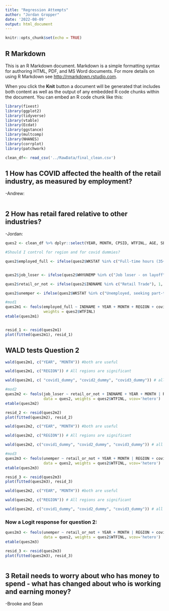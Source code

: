 ```yaml
---
title: "Regression Attempts"
author: "Jordan Gropper"
date: '2022-08-09'
output: html_document
---
```


```r
knitr::opts_chunk$set(echo = TRUE)
```

## R Markdown

This is an R Markdown document. Markdown is a simple formatting syntax for authoring HTML, PDF, and MS Word documents. For more details on using R Markdown see <http://rmarkdown.rstudio.com>.

When you click the **Knit** button a document will be generated that includes both content as well as the output of any embedded R code chunks within the document. You can embed an R code chunk like this:

```r
library(fixest)
library(ggplot2)
library(tidyverse)
library(vtable)
library(Ecdat)
library(ggstance)
library(multcomp)
library(NHANES)
library(corrplot)
library(patchwork)

```


```r
clean_df<- read_csv('../RawData/final_clean.csv')
```





## 1 How has COVID affected the health of the retail industry, as measured by employment?
-Andrew:
```r


```


## 2 How has retail fared relative to other industries?
-Jordan:
```r
ques2 <- clean_df %>% dplyr::select(YEAR, MONTH, CPSID, WTFINL, AGE, SEX, RACE, CLASSWKR, WHYUNEMP, WKSTAT, INDNAME, covid1_dummy, covid2_dummy, covid3_dummy, REGION)

#Should I control for region and for covid dummies?

ques2$employed_full <- ifelse(ques2$WKSTAT %in% c("Full-time hours (35+), usually full-time", "Full-time hours (35+), usually part-time for economic reasons", "Full-time hours (35+), usually part-time for non-economic reasons"), 1, 0)


ques2$job_loser <- ifelse(ques2$WHYUNEMP %in% c("Job loser - on layoff", "Other job loser"), 1, 0)

ques2$retail_or_not <- ifelse(ques2$INDNAME %in% c("Retail Trade"), 1, 0)

```



```r

ques2$unemper <- ifelse(ques2$WKSTAT %in% c("Unemployed, seeking part-time work", "Unemployed, seeking full-time work"), 1, 0)

#mod1
ques2m1 <- feols(employed_full ~ INDNAME + YEAR + MONTH + REGION + covid1_dummy + covid2_dummy + covid3_dummy, data= ques2, 
                 weights = ques2$WTFINL)
etable(ques2m1) 


resid_1 <- resid(ques2m1)
plot(fitted(ques2m1), resid_1)


```
## WALD tests Question 2
```r
wald(ques2m1, c("YEAR", "MONTH")) #both are useful

wald(ques2m1, c("REGION")) # All regions are significant

wald(ques2m1, c( "covid1_dummy", "covid2_dummy", "covid3_dummy")) # all are significant and useful

```



```r
#mod2
ques2m2 <- feols(job_loser ~ retail_or_not + INDNAME + YEAR + MONTH | REGION + covid1_dummy + covid2_dummy + covid3_dummy, 
                 data = ques2, weights = ques2$WTFINL, vcov='hetero')
etable(ques2m2)

resid_2 <- resid(ques2m2)
plot(fitted(ques2m2), resid_2)

```

```r
wald(ques2m2, c("YEAR", "MONTH")) #both are useful

wald(ques2m2, c("REGION")) # All regions are significant

wald(ques2m2, c("covid1_dummy", "covid2_dummy", "covid3_dummy")) # all are significant and useful

```

```r
#mod3
ques2m3 <- feols(unemper ~ retail_or_not + YEAR + MONTH | REGION + covid1_dummy + covid2_dummy + covid3_dummy, 
                 data = ques2, weights = ques2$WTFINL, vcov='hetero')
etable(ques2m3)

resid_3 <- resid(ques2m3)
plot(fitted(ques2m3), resid_3)

```
```r
wald(ques2m2, c("YEAR", "MONTH")) #both are useful

wald(ques2m2, c("REGION")) # All regions are significant

wald(ques2m2, c("covid1_dummy", "covid2_dummy", "covid3_dummy")) # all are significant and useful

```

### Now a Logit response for question 2:
```r

ques2m3 <- feols(unemper ~ retail_or_not + YEAR + MONTH | REGION + covid1_dummy + covid2_dummy + covid3_dummy, 
                 data = ques2, weights = ques2$WTFINL, vcov='hetero')
etable(ques2m3)

resid_3 <- resid(ques2m3)
plot(fitted(ques2m3), resid_3)



```






## 3 Retail needs to worry about who has money to spend - what has changed about who is working and earning money?##
-Brooke and Sean
```r



```











































